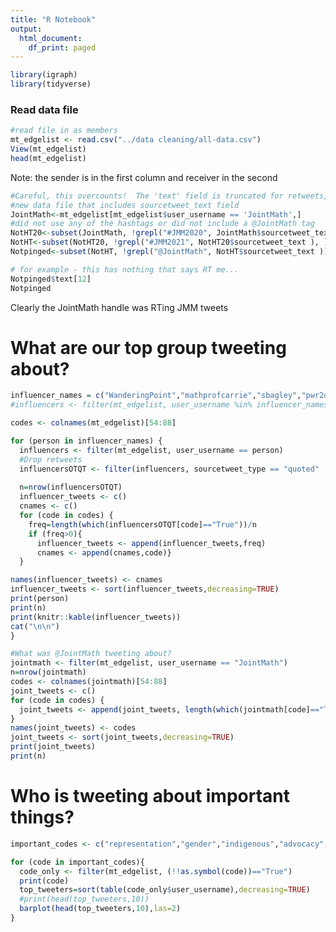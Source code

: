 ```yaml
---
title: "R Notebook"
output:
  html_document:
    df_print: paged
---
```

```r
library(igraph)
library(tidyverse)
```

### Read data file
```r
#read file in as members
mt_edgelist <- read.csv("../data cleaning/all-data.csv")
View(mt_edgelist)
head(mt_edgelist)
```
Note: the sender is in the first column and receiver in the second




```r
#Careful, this overcounts!  The 'text' field is truncated for retweets, need to load
#new data file that includes sourcetweet_text field
JointMath<-mt_edgelist[mt_edgelist$user_username == 'JointMath',]
#did not use any of the hashtags or did not include a @JointMath tag
NotHT20<-subset(JointMath, !grepl("#JMM2020", JointMath$sourcetweet_text ), )
NotHT<-subset(NotHT20, !grepl("#JMM2021", NotHT20$sourcetweet_text ), )
Notpinged<-subset(NotHT, !grepl("@JointMath", NotHT$sourcetweet_text ))

# for example - this has nothing that says RT me...
Notpinged$text[12]
Notpinged
```

Clearly the JointMath handle was RTing JMM tweets



# What are our top group tweeting about?
```r
influencer_names = c("WanderingPoint","mathprofcarrie","sbagley","pwr2dppl","RG1gal","LoboWithACause","VictorPiercey1")
#influencers <- filter(mt_edgelist, user_username %in% influencer_names)

codes <- colnames(mt_edgelist)[54:88]

for (person in influencer_names) {
  influencers <- filter(mt_edgelist, user_username == person)
  #Drop retweets
  influencersOTQT <- filter(influencers, sourcetweet_type == "quoted" | is.na(sourcetweet_type))
  
  n=nrow(influencersOTQT)
  influencer_tweets <- c()
  cnames <- c()
  for (code in codes) {
    freq=length(which(influencersOTQT[code]=="True"))/n
    if (freq>0){ 
      influencer_tweets <- append(influencer_tweets,freq)
      cnames <- append(cnames,code)}
  }

names(influencer_tweets) <- cnames
influencer_tweets <- sort(influencer_tweets,decreasing=TRUE)
print(person)
print(n)
print(knitr::kable(influencer_tweets))
cat("\n\n")
}
```



```r
#What was @JointMath tweeting about?
jointmath <- filter(mt_edgelist, user_username == "JointMath")
n=nrow(jointmath)
codes <- colnames(jointmath)[54:88]
joint_tweets <- c()
for (code in codes) {
  joint_tweets <- append(joint_tweets, length(which(jointmath[code]=="True"))/n)
}
names(joint_tweets) <- codes
joint_tweets <- sort(joint_tweets,decreasing=TRUE)
print(joint_tweets)
print(n)
```

# Who is tweeting about important things?
```r
important_codes <- c("representation","gender","indigenous","advocacy","power","bipoc")

for (code in important_codes){
  code_only <- filter(mt_edgelist, (!!as.symbol(code))=="True")
  print(code)
  top_tweeters=sort(table(code_only$user_username),decreasing=TRUE)
  #print(head(top_tweeters,10))
  barplot(head(top_tweeters,10),las=2)
}



```


